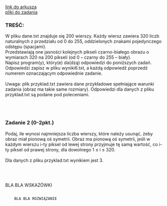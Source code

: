 
<div className="box_link"><a className="link" target="_blank" href="https://cke.gov.pl/images/_EGZAMIN_MATURALNY_OD_2015/Arkusze_egzaminacyjne/2017/formula_od_2015/informatyka/MIN-R2_1P-172.pdf">link do arkusza</a>
<br/>
<a className="link" href="http://cke.gov.pl/images/_EGZAMIN_MATURALNY_OD_2015/Arkusze_egzaminacyjne/2017/formula_od_2015/informatyka/Dane_PR2.zip">pliki do zadania</a>
<br/>
</div>

### TREŚĆ:
W pliku dane.txt znajduje się 200 wierszy. Każdy wiersz zawiera 320 liczb naturalnych
z przedziału od 0 do 255, oddzielonych znakami pojedynczego odstępu (spacjami).<br/>
Przedstawiają one jasności kolejnych pikseli czarno-białego obrazu o wymiarach 320 na 200
pikseli (od 0 – czarny do 255 – biały).<br/>
Napisz program(y), który(e) da(dzą) odpowiedzi do poniższych zadań. Odpowiedzi zapisz
w pliku wyniki6.txt, a każdą odpowiedź poprzedź numerem oznaczającym odpowiednie
zadanie.<br/><br/>
<span className="bold">Uwaga</span>: plik przyklad.txt zawiera dane przykładowe spełniające warunki zadania (obraz
ma takie same rozmiary). Odpowiedzi dla danych z pliku przyklad.txt są podane pod
poleceniami. 

<br/><br/>

### Zadanie 2   (0-2pkt.)
Podaj, ile wynosi najmniejsza liczba wierszy, które należy usunąć, żeby obraz miał pionową oś
symetrii. Obraz ma pionową oś symetrii, jeśli w każdym wierszu i-ty piksel od lewej strony
przyjmuje tę samą wartość, co i-ty piksel od prawej strony, dla dowolnego 1 ≤ i ≤ 320.<br/><br/>
Dla danych z pliku przyklad.txt wynikiem jest 3. 

<br/><br/>

<Dropdown title="WSKAZÓWKI">
    <p>
    BLA BLA WSKAZÓWKI
    </p>
</Dropdown>

<Dropdown title="PRZYKŁADOWE ROZWIĄZANIE">
    <Code>
    BLA BLA ROZWIĄZANIE
    </Code>
</Dropdown>